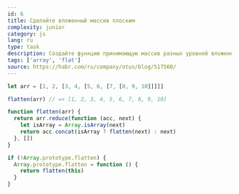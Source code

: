 ```yaml
---
id: 6
title: Сделайте вложенный массив плоским
complexity: junior
category: js
lang: ru
type: task
description: Создайте функцию принимающую массив разных уровней вложенности, и возвращающую массив без вложенности
tags: ['array', 'flat']
source: https://habr.com/ru/company/otus/blog/517560/
---
```


```js example
let arr = [1, 2, [3, 4, [5, 6, [7, [8, 9, 10]]]]]

flatten(arr) // => [1, 2, 3, 4, 5, 6, 7, 8, 9, 10]
```

```js answer
function flatten(arr) {
  return arr.reduce(function (acc, next) {
    let isArray = Array.isArray(next)
    return acc.concat(isArray ? flatten(next) : next)
  }, [])
}

if (!Array.prototype.flatten) {
  Array.prototype.flatten = function () {
    return flatten(this)
  }
}
```
